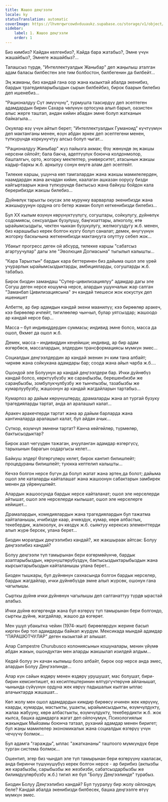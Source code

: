 ```yaml
---
title: Жашоо деңгээли
locale: ky
statusTranslation: automatic
coverImage: https://lhvmrqwrcowdvduuaukz.supabase.co/storage/v1/object/public/strapi-uploads/small_cover-tratado-de-psicologia-revolucionaria.webp-5e15e1cec4e0ebebcde5d7fc7565d8fd.webp
sidebar:
    label: 1. Жашоо деңгээли
    order: 1
---
```

Биз кимбиз? Кайдан келгенбиз?, Кайда бара жатабыз?, Эмне үчүн жашайбыз?, Эмнеге жашайбыз?...

Талашсыз түрдө, "Интеллектуалдык Жаныбар" деп жаңылыш аталган адам баласы билбестен эле тим болбостон, билбегенин да билбейт...

Эң жаманы, биз кандай гана оор жана кызыктай абалда экенибиз, бардык трагедияларыбыздын сырын билбейбиз, бирок баарын билебиз деп ишенебиз...

"Рационалдуу Сүт эмүүчүнү", турмушта таасирдүү деп эсептеген адамдардын бирин Сахара чөлүнүн ортосуна алып барып, оазистен алыс жерге таштап, андан кийин абадан эмне болуп жатканын байкагыла...

Окуялар өзү үчүн айтып берет; "Интеллектуалдык Гуманоид" күчтүүмүн деп мактанганы менен, өзүн абдан эркек деп эсептегени менен, түпкүрүндө коркунучтуу алсыз болуп чыгат...

"Рационалдуу Жаныбар" жүз пайызга акмак; Өзү жөнүндө эң жакшы нерсени ойлойт; бала бакча, адептүүлүк боюнча колдонмолор, башталгыч, орто, жогорку мектептер, университет, атасынын жакшы кадыр-баркы ж.б. аркылуу сонун өнүгө алам деп эсептейт.

Тилекке каршы, ушунча көп тамгалардан жана жакшы мамилелерден, наамдардан жана акчадан кийин, каалаган ашказан оорусу бизди кайгыртаарын жана түпкүрүндө бактысыз жана байкуш бойдон кала берерибизди жакшы билебиз...

Дүйнөлүк тарыхты окусак эле мурунку варварлар экенибизди жана жакшыруунун ордуна ого бетер жаман болуп кеткенибизди билебиз...

Бул XX кылым өзүнүн көрүнүктүүлүгү, согуштары, сойкулугу, дүйнөлүк содомиясы, сексуалдык бузулушу, баңгизаттары, алкоголу, өтө ырайымсыздыгы, чектен чыккан бузукулугу, желмогуздугу ж.б. менен, биз карашыбыз керек болгон күзгү болуп саналат; демек, өнүгүүнүн жогорку баскычына жеткенибизди мактанууга олуттуу себеп жок...

Убакыт прогресс деген ой абсурд, тилекке каршы "сабатсыз агартуучулар" дагы эле "Эволюция Догмасына" тыгылып калышты...

"Кара Тарыхтын" бардык кара беттеринен биз дайыма ошол эле үрөй учурарлык ырайымсыздыктарды, амбицияларды, согуштарды ж.б. табабыз.

Бирок биздин замандаш "Супер-цивилизациялуу" адамдар дагы эле Согуш деген нерсе кошумча нерсе, алардын ушунчалык жар салган "Заманбап Цивилизациясына" эч кандай тиешеси жок кокустук деп ишенишет

Албетте, ар бир адамдын кандай экени маанилүү; кээ бирөөлөр аракеч, кээ бирөөлөр ичпейт, тигилөөлөр чынчыл, булар уятсыздар; жашоодо ар кандай нерсе бар...

Масса – бул индивиддердин суммасы; индивид эмне болсо, масса да ошол, Өкмөт да ошол ж.б.

Демек, масса – индивиддин кеңейиши; индивид, ар бир адам өзгөрбөсө, массалардын, элдердин трансформациясы мүмкүн эмес...

Социалдык деңгээлдердин ар кандай экенин эч ким тана албайт; чиркөө жана сойкукана адамдары бар; соода жана айыл чарба ж.б....

Ошондой эле Болуунун ар кандай деңгээлдери бар. Ички дүйнөбүз кандай болсо, көрктүүбүзбү же сараңбызбы, берешенбизби же сараңбызбы, зомбулукчулбузбу же тынчпызбы, тазабызбы же кумарлуубузбу, жашоонун ар кандай жагдайларын тартабыз...

Кумарпоз ар дайым көрүнүштөрдү, драмаларды жана ал тургай бузуку трагедияларды тартат, анда ал аралашып калат...

Аракеч аракечтерди тартат жана ар дайым барларда жана кантиналарда аралашып калат, бул айдан ачык...

Сүткор, өзүмчүл эмнени тартат? Канча көйгөйлөр, түрмөлөр, бактысыздыктар?

Бирок азап чегүүдөн тажаган, ачууланган адамдар өзгөргүсү, тарыхынын барагын оодаргысы келет...

Байкуш элдер! Өзгөргүлөрү келет, бирок кантип билишпейт; процедураны билишпейт; туюкка кептелип калышты...

Кечээ болгон нерсе бүгүн да болуп жатат жана эртең да болот; дайыма ошол эле каталарды кайталашат жана жашоонун сабактарын замбирек менен да үйрөнүшпөйт.

Алардын жашоосунда бардык нерсе кайталанат; ошол эле нерселерди айтышат, ошол эле нерселерди кылышат, ошол эле нерселерге кейишет...

Драмалардын, комедиялардын жана трагедиялардын бул тажатма кайталанышы, ичибизде каар, ачкөздүк, кумар, көрө албастык, текебердик, жалкоолук, ач көздүк ж.б. сыяктуу керексиз элементтерди алып жүрө берсек, улана берет...

Биздин моралдык деңгээлибиз кандай?, же жакшыраак айтсак: Болуу деңгээлибиз кандай?

Болуу деңгээли түп тамырынан бери өзгөрмөйүнчө, бардык азаптарыбыздын, көрүнүштөрүбүздүн, бактысыздыктарыбыздын жана кырсыктарыбыздын кайталанышы улана берет...

Бизден тышкары, бул дүйнөнүн сахнасында болгон бардык нерселер, бардык жагдайлар, ички дүйнөбүздө эмне алып жүрсөк, ошонун гана чагылышы.

Сырткы дүйнө ички дүйнөнүн чагылышы деп салтанаттуу түрдө ырастай алабыз.

Ички дүйнө өзгөргөндө жана бул өзгөрүү түп тамырынан бери болгондо, сырткы дүйнө, жагдайлар, жашоо да өзгөрөт.

Мен ушул убакытка чейин (1974-жыл) бирөөлөрдүн жерине басып кирген бир топ адамдарды байкап жүрдүм. Мексикада мындай адамдар "ПАРАШЮТЧУЛАР" деген кызыктай ат алышат.

Алар Campestre Churubusco колониясынын кошуналары, менин үйүмө абдан жакын, ошондуктан мен аларды жакшылап изилдей алдым...

Кедей болуу эч качан кылмыш боло албайт, бирок оор нерсе анда эмес, алардын Болуу Деңгээлинде...

Алар күн сайын өздөрү менен өздөрү урушушат, мас болушат, бири-бирин кемсинтишет, өз кесиптештеринин өлтүргүчтөрүнө айланышат, чынында сүйүүнүн ордуна жек көрүү падышалык кылган ыплас алачыктарда жашашат...

Көп жолу мен ошол адамдардын кимдир бирөөсү ичинен жек көрүүнү, каарды, кумарды, мастыкты, ушакты, ырайымсыздыкты, өзүмчүлдүктү, жалаа жабууну, көрө албастыкты, өзүмчүлдүктү, текебердикти ж.б. жок кылса, башка адамдарга жагат деп ойлочумун, Психологиялык жакындык Мыйзамы боюнча татаал, руханий адамдар менен биригет; бул жаңы мамилелер экономикалык жана социалдык өзгөрүү үчүн чечүүчү болмок...

Бул адамга "гаражды", ыплас "ажаткананы" таштоого мүмкүндүк бере турган система болмок...

Ошентип, эгер биз чындап эле түп тамырынан бери өзгөрүүнү кааласак, анда биринчи түшүнүшүбүз керек болгон нерсе - ар бирибиз (акпызбы же карабызбы, сарыбызбы же жезбизби, сабатсыздарбызбы же билимдүүлөрбүзбү ж.б.) тигил же бул "Болуу Деңгээлинде" турабыз.

Биздин Болуу Деңгээлибиз кандай? Бул тууралуу бир жолу ойлондуң беле? Кандай абалда экенибизди билбесек, башка деңгээлге өтүү мүмкүн эмес.

